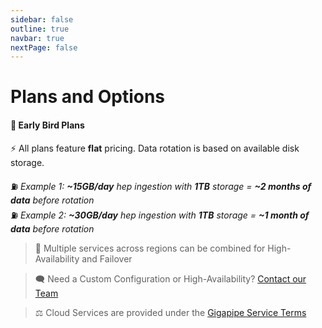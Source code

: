 ```yaml
---
sidebar: false
outline: true
navbar: true
nextPage: false
---
```



# Plans and Options

#### 🐣 Early Bird Plans

⚡ All plans feature **flat** pricing. Data rotation is based on available disk storage.

⛽ _Example 1: **~15GB/day** hep ingestion with **1TB** storage = **~2 months of data** before rotation_<br/>
⛽ _Example 2: **~30GB/day** hep ingestion with **1TB** storage = **~1 month of data** before rotation_

<PricingCalculator />

> 🥡 Multiple services across regions can be combined for High-Availability and Failover

> 🗨️ Need a Custom Configuration or High-Availability? [Contact our Team](https://docs.google.com/forms/d/e/1FAIpQLSeb_eMwgtpbOk0ejAVW7ihKAzkt0WKnLwCQFyHkIzl5DAU2ig/viewform)

> ⚖️ Cloud Services are provided under the [Gigapipe Service Terms](/legal)
